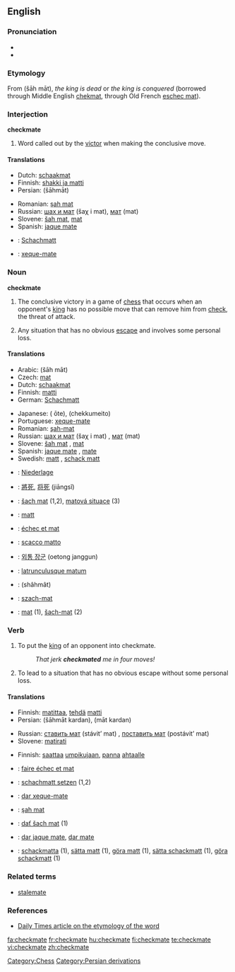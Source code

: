 ==English==

===Pronunciation===
*{{IPA|/ˈʧɛkmeɪt/}}
*{{SAMPA|/"tSEkmeIt/}}

===Etymology===
From {{Pers.}} {{fa-Arab|[[شاه مات]]}} (šāh māt), ''the king is dead'' or ''the king is conquered'' (borrowed through Middle English [[chekmat]], through Old French [[eschec mat]]).

===Interjection===
'''checkmate'''

# {{chess}} Word called out by the [[victor]] when making the conclusive move.

====Translations====
{{trans-top|said when making the conclusive move in chess}}
*Dutch: [[schaakmat]]
*Finnish: [[shakki ja matti]]
*Persian: {{fa-Arab|[[شهمات]]}} (šāhmāt)
{{trans-mid}}
*Romanian: [[şah mat]]
*Russian: [[шах и мат]] (šaχ i mat), [[мат]] (mat)
*Slovene: [[šah mat]], [[mat]]
*Spanish: [[jaque mate]]
{{trans-bottom}}

{{checktrans-top}}
*{{ttbc|German}}: [[Schachmatt]] {{n}}
*{{ttbc|Portuguese}}: [[xeque-mate]] {{m}}
{{trans-bottom}}

===Noun===
'''checkmate'''

# The conclusive victory in a game of [[chess]] that occurs when an opponent's [[king]] has no possible move that can remove him from [[check]], the threat of attack.
# {{figuratively|by extension}} Any situation that has no obvious [[escape]] and involves some personal loss.

====Translations====
{{trans-top|conclusive victory in a game of chess}}
*Arabic: {{ARchar|[[شاه مات]]}} (šāh māt)
*Czech: [[mat]] {{m}}
*Dutch: [[schaakmat]]
*Finnish: [[matti]]
*German: [[Schachmatt]] {{n}}
{{trans-mid}}
*Japanese: {{Jpan|[[王手]]}} ({{Jpan|[[おうて]]}} ōte), {{Jpan|[[チェックメイト]]}} (chekkumeito)
*Portuguese: [[xeque-mate]] {{m}}
*Romanian: [[şah-mat]] {{n}}
*Russian: [[шах и мат]] (šaχ i mat) {{m}}, [[мат]] (mat) {{m}}
*Slovene: [[šah mat]] {{m}}, [[mat]] {{m}}
*Spanish: [[jaque mate]] {{m}}, [[mate#Spanish|mate]] {{m}}
*Swedish: [[matt]] {{c}}, [[schack matt]] {{c}}
{{trans-bottom}}

{{trans-top|situation with no obvious escape that involves personal loss}}
*{{ttbc|German}}: [[Niederlage]] {{f}}
{{trans-mid}}
{{trans-bottom}}

{{checktrans-top}}
*{{ttbc|Chinese}}: [[將死]], [[将死]] (jiāngsĭ)
*{{ttbc|Czech}}: [[šach mat]] (1,2), [[matová situace]] (3)
*{{ttbc|Estonian}}: [[matt]]
*{{ttbc|French}}: [[échec et mat]]
*{{ttbc|Italian}}: [[scacco matto]]
*{{ttbc|Korean}}: [[외통 장군]] (oetong janggun)
{{checktrans-mid}}
*{{ttbc|Latin}}: [[latrunculusque matum]]
*{{ttbc|Persian}}: {{fa-Arab|[[شهمات]]}} (shâhmât)
*{{ttbc|Polish}}: [[szach-mat]] {{m}}
*{{ttbc|Slovak}}: [[mat#Slovak|mat]] {{m}} (1), [[šach-mat]] (2)
{{checktrans-bottom}}

===Verb===
{{en-verb|checkmat|ing}}

# {{transitive|chess}} To put the [[king]] of an opponent into checkmate.
#: ''That jerk '''checkmated''' me in four moves!''
# {{transitive|by extension}} To lead to a situation that has no obvious escape without some personal loss.

====Translations====
{{trans-top|to put an opponent into chessmate}}
*Finnish: [[matittaa]], [[tehdä]] [[matti]]
*Persian: {{fa-Arab|[[شهمات کردن]]}} (šāhmāt kardan), {{fa-Arab|[[مات کردن]]}} (māt kardan)
{{trans-mid}}
*Russian: [[ставить мат]] (stávit’ mat) {{impf}}, [[поставить мат]] (postávit’ mat) {{pf}}
*Slovene: [[matirati]]
{{trans-bottom}}

{{trans-top|to lead to a situation of no escape}}
*Finnish: [[saattaa]] [[umpikuja|umpikujaan]], [[panna]] [[ahdas|ahtaalle]]
{{trans-bottom}}

{{checktrans-top}}
*{{ttbc|French}}: [[faire échec et mat]]
*{{ttbc|German}}: [[schachmatt setzen]] (1,2)
*{{ttbc|Portuguese}}: [[dar xeque-mate]]
*{{ttbc|Romanian}}: [[şah mat]]
{{checktrans-mid}}
*{{ttbc|Slovak}}: [[dať šach mat]] (1)
*{{ttbc|Spanish}}: [[dar jaque mate]], [[dar mate]]
*{{ttbc|Swedish}}: [[schackmatta]] (1), [[sätta matt]] (1), [[göra matt]] (1), [[sätta schackmatt]] (1), [[göra schackmatt]] (1)
{{checktrans-bottom}}

===Related terms===
*[[stalemate]]

===References===
*[http://www.dailytimes.com.pk/print.asp?page=story_23-2-2003_pg3_5&ndate=08/05/2004%204:10:21%20PM Daily Times article on the etymology of the word]

[[Category:Chess]]
[[Category:Persian derivations]]

[[fa:checkmate]]
[[fr:checkmate]]
[[hu:checkmate]]
[[fi:checkmate]]
[[te:checkmate]]
[[vi:checkmate]]
[[zh:checkmate]]